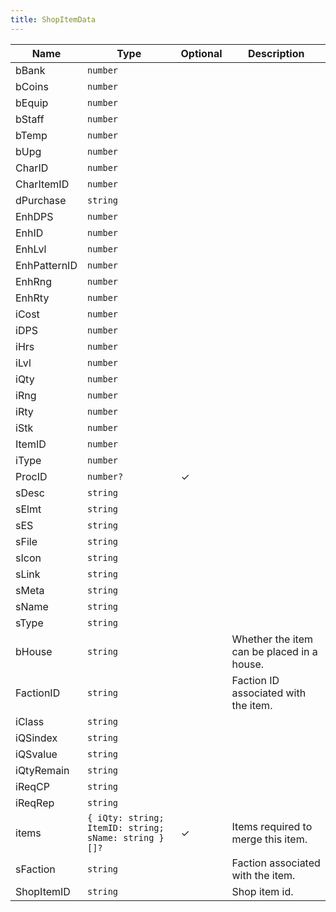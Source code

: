 ```yaml
---
title: ShopItemData
---
```


| Name | Type | Optional | Description |
|------|------|----------|-------------|
| bBank | `number` |  |  |
| bCoins | `number` |  |  |
| bEquip | `number` |  |  |
| bStaff | `number` |  |  |
| bTemp | `number` |  |  |
| bUpg | `number` |  |  |
| CharID | `number` |  |  |
| CharItemID | `number` |  |  |
| dPurchase | `string` |  |  |
| EnhDPS | `number` |  |  |
| EnhID | `number` |  |  |
| EnhLvl | `number` |  |  |
| EnhPatternID | `number` |  |  |
| EnhRng | `number` |  |  |
| EnhRty | `number` |  |  |
| iCost | `number` |  |  |
| iDPS | `number` |  |  |
| iHrs | `number` |  |  |
| iLvl | `number` |  |  |
| iQty | `number` |  |  |
| iRng | `number` |  |  |
| iRty | `number` |  |  |
| iStk | `number` |  |  |
| ItemID | `number` |  |  |
| iType | `number` |  |  |
| ProcID | `number?` | ✓ |  |
| sDesc | `string` |  |  |
| sElmt | `string` |  |  |
| sES | `string` |  |  |
| sFile | `string` |  |  |
| sIcon | `string` |  |  |
| sLink | `string` |  |  |
| sMeta | `string` |  |  |
| sName | `string` |  |  |
| sType | `string` |  |  |
| bHouse | `string` |  | Whether the item can be placed in a house. |
| FactionID | `string` |  | Faction ID associated with the item. |
| iClass | `string` |  |  |
| iQSindex | `string` |  |  |
| iQSvalue | `string` |  |  |
| iQtyRemain | `string` |  |  |
| iReqCP | `string` |  |  |
| iReqRep | `string` |  |  |
| items | `{ iQty: string; ItemID: string; sName: string }[]?` | ✓ | Items required to merge this item. |
| sFaction | `string` |  | Faction associated with the item. |
| ShopItemID | `string` |  | Shop item id. |